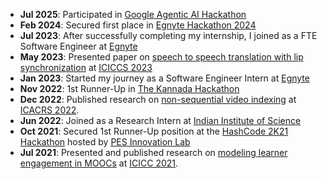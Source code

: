 
- **Jul 2025**: Participated in [Google Agentic AI Hackathon](https://vision.hack2skill.com/event/googlecloudagenticaiday2025?utm_source=hack2skill&utm_medium=homepage) 
- **Feb 2024**: Secured first place in [Egnyte Hackathon 2024]() 
- **Jul 2023**: After successfully completing my internship, I joined as a FTE Software Engineer at [Egnyte](https://www.egnyte.com/)
- **May 2023**: Presented paper on [speech to speech translation with lip synchronization]((https://ieeexplore.ieee.org/abstract/document/10142578)) at [ICICCS 2023](https://ieeexplore.ieee.org/xpl/conhome/10142228/proceeding)
- **Jan 2023**: Started my journey as a Software Engineer Intern at [Egnyte](https://www.egnyte.com/)
- **Nov 2022**: 1st Runner-Up in [The Kannada Hackathon](https://events.pes.edu/10646/)
- **Dec 2022**: Published research on [non-sequential video indexing]((https://ieeexplore.ieee.org/abstract/document/10029031)) at [ICACRS 2022](https://ieeexplore.ieee.org/xpl/conhome/10028980/proceeding).
- **Jun 2022**: Joined as a Research Intern at [Indian Institute of Science](https://aero.iisc.ac.in/about/)
- **Oct 2021**: Secured 1st Runner-Up position at the [HashCode 2K21 Hackathon](https://pes-innovation-lab-hashcode.devfolio.co/overview) hosted by [PES Innovation Lab](https://www.theinnovationlab.in/)
- **Jul 2021**: Presented and published research on [modeling learner engagement in MOOCs]((https://papers.ssrn.com/sol3/papers.cfm?abstract_id=3884503)) at [ICICC 2021](https://icicc-conf.com/icicc21).
